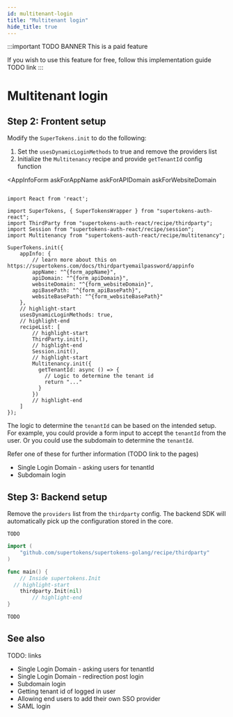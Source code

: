 ```yaml
---
id: multitenant-login
title: "Multitenant login"
hide_title: true
---
```



:::important
TODO BANNER This is a paid feature

If you wish to use this feature for free, follow this implementation guide TODO link
:::

# Multitenant login

<MultitenancyIntro />
<CreateConfigureTenants />

## Step 2: Frontent setup

Modify the `SuperTokens.init` to do the following:
1. Set the `usesDynamicLoginMethods` to true and remove the providers list
2. Initialize the `Multitenancy` recipe and provide `getTenantId` config function

<AppInfoForm
    askForAppName
    askForAPIDomain
    askForWebsiteDomain
>

```tsx

import React from 'react';

import SuperTokens, { SuperTokensWrapper } from "supertokens-auth-react";
import ThirdParty from "supertokens-auth-react/recipe/thirdparty";
import Session from "supertokens-auth-react/recipe/session";
import Multitenancy from "supertokens-auth-react/recipe/multitenancy";

SuperTokens.init({
    appInfo: {
        // learn more about this on https://supertokens.com/docs/thirdpartyemailpassword/appinfo
        appName: "^{form_appName}",
        apiDomain: "^{form_apiDomain}",
        websiteDomain: "^{form_websiteDomain}",
        apiBasePath: "^{form_apiBasePath}",
        websiteBasePath: "^{form_websiteBasePath}"
    },
    // highlight-start
    usesDynamicLoginMethods: true,
    // highlight-end
    recipeList: [
        // highlight-start
        ThirdParty.init(),
        // highlight-end
        Session.init(),
        // highlight-start
        Multitenancy.init({
          getTenantId: async () => {
            // Logic to determine the tenant id
            return "..."
          }
        })
        // highlight-end
    ]
});
```

The logic to determine the `tenantId` can be based on the intended setup. For example, you could provide a form input to accept the `tenantId` from the user. Or you could use the subdomain to determine the `tenantId`.

Refer one of these for further information (TODO link to the pages)
- Single Login Domain - asking users for tenantId
- Subdomain login

</AppInfoForm>

## Step 3: Backend setup

Remove the `providers` list from the `thirdparty` config. The backend SDK will automatically pick up the configuration stored in the core.

<BackendSDKTabs>
<TabItem value="nodejs">

```tsx
TODO
```
</TabItem>
<TabItem value="go">

```go
import (
	"github.com/supertokens/supertokens-golang/recipe/thirdparty"
)

func main() {
	// Inside supertokens.Init
  // highlight-start
	thirdparty.Init(nil)
		// highlight-end
}
```
</TabItem>
<TabItem value="python">

```python
TODO
```

</TabItem>
</BackendSDKTabs>

<BackendCORS />

## See also

TODO: links

- Single Login Domain - asking users for tenantId
- Single Login Domain - redirection post login
- Subdomain login
- Getting tenant id of logged in user
- Allowing end users to add their own SSO provider
- SAML login
